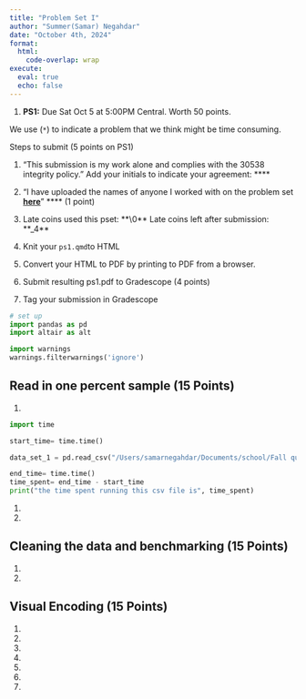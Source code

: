 ```yaml
---
title: "Problem Set I"
author: "Summer(Samar) Negahdar"
date: "October 4th, 2024"
format: 
  html: 
    code-overlap: wrap
execute:
  eval: true
  echo: false
---
```


1. **PS1:** Due Sat Oct 5 at 5:00PM Central. Worth 50 points. 

We use (`*`) to indicate a problem that we think might be time consuming. 

Steps to submit (5 points on PS1)

1. "This submission is my work alone and complies with the 30538 integrity
policy." Add your initials to indicate your agreement: \*\*\SN\*\*

2. "I have uploaded the names of anyone I worked with on the problem set **[here](https://docs.google.com/forms/d/1-zzHx762odGlpVWtgdIC55vqF-j3gqdAp6Pno1rIGK0/edit)**"  \*\*\*\* (1 point)
3. Late coins used this pset: \*\*\0\*\* Late coins left after submission: \*\*\_4\*\*
4. Knit your `ps1.qmd`to HTML 
5. Convert your HTML to PDF by printing to PDF from a browser.
6. Submit resulting ps1.pdf to Gradescope (4 points) 
7. Tag your submission in Gradescope

```python
# set up 
import pandas as pd
import altair as alt

import warnings 
warnings.filterwarnings('ignore')
```
## Read in one percent sample (15 Points)

1.  
```python
import time

start_time= time.time()

data_set_1 = pd.read_csv("/Users/samarnegahdar/Documents/school/Fall quarter 2024/Python II/ppha30538_fall2024/problem_sets/ps1/data/parking_tickets_one_percent.csv")

end_time= time.time()
time_spent= end_time - start_time
print("the time spent running this csv file is", time_spent)
```


1. 

1.  

## Cleaning the data and benchmarking (15 Points)

1.  

1.  

## Visual Encoding (15 Points)

1. 
1. 
1. 
1. 
1. 
1. 
1. 
